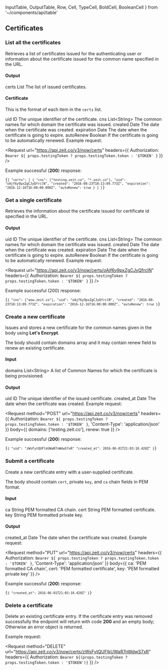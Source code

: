   InputTable,
  OutputTable,
  Row,
  Cell,
  TypeCell,
  BoldCell,
  BooleanCell
} from '~/components/api/table'

## Certificates

### List all the certificates

<Endpoint method="GET" url="/v3/now/certs" />

Retrieves a list of certificates issued for the authenticating user or
information about the certificate issued for the common name specified in the URL.

#### Output

<OutputTable>
  <Row>
    <BoldCell>certs</BoldCell>
    <TypeCell>List</TypeCell>
    <Cell>The list of issued certificates.</Cell>
  </Row>
</OutputTable>

#### Certificate

This is the format of each item in the `certs` list.

<OutputTable>
  <Row>
    <BoldCell>uid</BoldCell>
    <TypeCell>ID</TypeCell>
    <Cell>The unique identifier of the certificate.</Cell>
  </Row>
  <Row>
    <BoldCell>cns</BoldCell>
    <TypeCell>List&lt;String&gt;</TypeCell>
    <Cell>The common names for which domain the certificate was issued.</Cell>
  </Row>
  <Row>
    <BoldCell>created</BoldCell>
    <TypeCell>Date</TypeCell>
    <Cell>The date when the certificate was created.</Cell>
  </Row>
  <Row>
    <BoldCell>expiration</BoldCell>
    <TypeCell>Date</TypeCell>
    <Cell>The date when the certificate is going to expire.</Cell>
  </Row>
  <Row>
    <BoldCell>autoRenew</BoldCell>
    <TypeCell>Boolean</TypeCell>
    <Cell>If the certificate is going to be automatically renewed.</Cell>
  </Row>
</OutputTable>

<Example>
  Example request:

<Request
  url="https://api.zeit.co/v3/now/certs"
  headers={{
    Authorization: `Bearer ${
      props.testingToken ? props.testingToken.token : '$TOKEN'
    }`
  }}
/>

Example successful (**200**) response:

  <Code>{`{
    "certs": [
      {
        "cns": ["testing.zeit.co", "*.zeit.co"],
        "uid": "oAjf6y9pxZgCJyQfrclN",
        "created": "2016-08-23T18:13:09.773Z",
        "expiration": "2016-12-16T16:00:00.000Z",
        "autoRenew": true
      }
    ]
  }`}</Code>
</Example>

### Get a single certificate

<Endpoint method="GET" url="/v3/now/certs/:id" />

Retrieves the information about the certificate issued for
certificate id specified in the URL.

#### Output

<OutputTable>
  <Row>
    <BoldCell>uid</BoldCell>
    <TypeCell>ID</TypeCell>
    <Cell>The unique identifier of the certificate.</Cell>
  </Row>
  <Row>
    <BoldCell>cns</BoldCell>
    <TypeCell>List&lt;String&gt;</TypeCell>
    <Cell>The common names for which domain the certificate was issued.</Cell>
  </Row>
  <Row>
    <BoldCell>created</BoldCell>
    <TypeCell>Date</TypeCell>
    <Cell>The date when the certificate was created.</Cell>
  </Row>
  <Row>
    <BoldCell>expiration</BoldCell>
    <TypeCell>Date</TypeCell>
    <Cell>The date when the certificate is going to expire.</Cell>
  </Row>
  <Row>
    <BoldCell>autoRenew</BoldCell>
    <TypeCell>Boolean</TypeCell>
    <Cell>If the certificate is going to be automatically renewed.</Cell>
  </Row>
</OutputTable>

<Example>
  Example request:

<Request
  url="https://api.zeit.co/v3/now/certs/oAjf6y9pxZgCJyQfrclN"
  headers={{
    Authorization: `Bearer ${
      props.testingToken ? props.testingToken.token : '$TOKEN'
    }`
  }}
/>

Example successful (200) response:

  <Code>{`{
    "cns": ["wow.zeit.co"],
    "uid": "oAjf6y9pxZgCJyQfrclN",
    "created": "2016-08-23T18:13:09.773Z",
    "expiration": "2016-12-16T16:00:00.000Z",
    "autoRenew": true
  }`}</Code>
</Example>

### Create a new certificate

<Endpoint method="POST" url="/v3/now/certs" />

Issues and stores a new certificate for the common names given in
the body using **Let's Encrypt**.

The body should contain <InlineCode>domains</InlineCode> array and it may contain <InlineCode>renew</InlineCode> field to renew an existing certificate.

#### Input

<InputTable>
  <Row>
    <BoldCell>domains</BoldCell>
    <TypeCell>List&lt;String&gt;</TypeCell>
    <BooleanCell status={true} />
    <Cell>
      A list of Common Names for which the certificate is being provisioned.
    </Cell>
  </Row>
</InputTable>

#### Output

<OutputTable>
  <Row>
    <BoldCell>uid</BoldCell>
    <TypeCell>ID</TypeCell>
    <Cell>The unique identifier of the issued certificate.</Cell>
  </Row>
  <Row>
    <BoldCell>created_at</BoldCell>
    <TypeCell>Date</TypeCell>
    <Cell>The date when the certificate was created.</Cell>
  </Row>
</OutputTable>

<Example>
  Example request:

<Request
  method="POST"
  url="https://api.zeit.co/v3/now/certs"
  headers={{
    Authorization: `Bearer ${
      props.testingToken ? props.testingToken.token : '$TOKEN'
    }`,
    'Content-Type': 'application/json'
  }}
  body={{
    domains: ['testing.zeit.co'],
    renew: true
  }}
/>

Example successful (**200**) response:

  <Code>{`{
    "uid": "zWsFytQUFlkUWaR7nWdwS7xR"
    "created_at": 2016-06-01T21:03:10.420Z"
  }`}</Code>
</Example>

### Submit a certificate

<Endpoint method="PUT" url="/v3/now/certs" />

Create a new certificate entry with a user-supplied certificate.

The body should contain `cert`, private `key`, and `ca` chain fields in PEM format.

#### Input

<InputTable>
  <Row>
    <BoldCell>ca</BoldCell>
    <TypeCell>String</TypeCell>
    <BooleanCell status={true} />
    <Cell>PEM formatted CA chain.</Cell>
  </Row>
  <Row>
    <BoldCell>cert</BoldCell>
    <TypeCell>String</TypeCell>
    <BooleanCell status={true} />
    <Cell>PEM formatted certificate.</Cell>
  </Row>
  <Row>
    <BoldCell>key</BoldCell>
    <TypeCell>String</TypeCell>
    <BooleanCell status={true} />
    <Cell>PEM formatted private key.</Cell>
  </Row>
</InputTable>

#### Output

<OutputTable>
  <Row>
    <BoldCell>created_at</BoldCell>
    <TypeCell>Date</TypeCell>
    <Cell>The date when the certificate was created.</Cell>
  </Row>
</OutputTable>

<Example>
  Example request:

<Request
  method="PUT"
  url="https://api.zeit.co/v3/now/certs"
  headers={{
    Authorization: `Bearer ${
      props.testingToken ? props.testingToken.token : '$TOKEN'
    }`,
    'Content-Type': 'application/json'
  }}
  body={{
    ca: 'PEM formatted CA chain',
    cert: 'PEM formatted certificate',
    key: 'PEM formatted private key'
  }}
/>

Example successful (**200**) response:

  <Code>{`{
    "created_at": 2016-06-01T21:03:10.420Z"
  }`}</Code>
</Example>

### Delete a certificate

<Endpoint method="DELETE" url="/v3/now/certs/:id" />

Delete an existing certificate entry. If the certificate entry was
removed successfully the endpoint will return with code **200** and
an empty body; Otherwise an error object is returned.

<Example>
  Example request:

  <Request
    method="DELETE"
    url="https://api.zeit.co/v3/now/certs/zWsFytQUFlkUWaR7nWdwS7xR"
    headers={{
      Authorization: `Bearer ${(props.testingToken ? props.testingToken.token : '$TOKEN')}`
    }}
  />
</Example>
